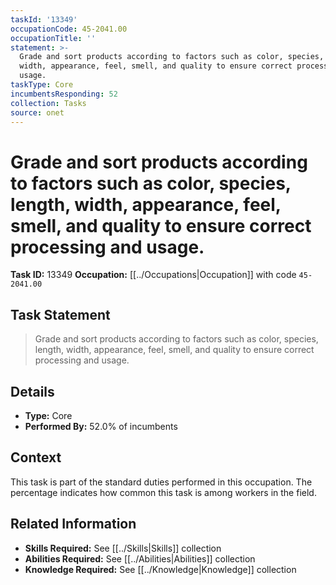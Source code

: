 ```yaml
---
taskId: '13349'
occupationCode: 45-2041.00
occupationTitle: ''
statement: >-
  Grade and sort products according to factors such as color, species, length,
  width, appearance, feel, smell, and quality to ensure correct processing and
  usage.
taskType: Core
incumbentsResponding: 52
collection: Tasks
source: onet
---
```

# Grade and sort products according to factors such as color, species, length, width, appearance, feel, smell, and quality to ensure correct processing and usage.

**Task ID:** 13349
**Occupation:** [[../Occupations|Occupation]] with code `45-2041.00`

## Task Statement

> Grade and sort products according to factors such as color, species, length, width, appearance, feel, smell, and quality to ensure correct processing and usage.

## Details

- **Type:** Core
- **Performed By:** 52.0% of incumbents

## Context

This task is part of the standard duties performed in this occupation. The percentage indicates how common this task is among workers in the field.

## Related Information

- **Skills Required:** See [[../Skills|Skills]] collection
- **Abilities Required:** See [[../Abilities|Abilities]] collection
- **Knowledge Required:** See [[../Knowledge|Knowledge]] collection

